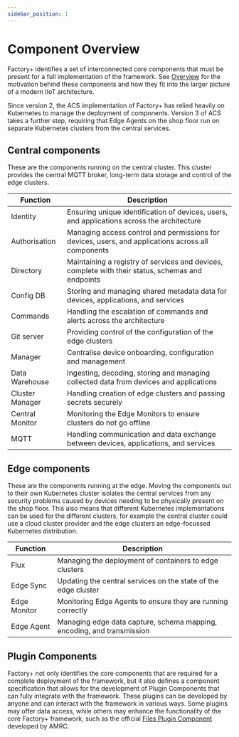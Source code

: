 ```yaml
---
sidebar_position: 1
---
```


# Component Overview


Factory+ identifies a set of interconnected core components that must be
present for a full implementation of the framework. See
[Overview](../overview) for the motivation behind these components and
how they fit into the larger picture of a modern IIoT architecture.

Since version 2, the ACS implementation of Factory+ has relied heavily
on Kubernetes to manage the deployment of components. Version 3 of ACS
takes a further step, requiring that Edge Agents on the shop floor run
on separate Kubernetes clusters from the central services.

## Central components

These are the components running on the central cluster. This cluster
provides the central MQTT broker, long-term data storage and control of
the edge clusters.

<CentralCluster/>

| Function            | Description                                                                                        |
|---------------------|----------------------------------------------------------------------------------------------------|
| Identity            | Ensuring unique identification of devices, users, and applications across the architecture         |
| Authorisation       | Managing access control and permissions for devices, users, and applications across all components |
| Directory           | Maintaining a registry of services and devices, complete with their status, schemas and endpoints  |
| Config DB           | Storing and managing shared metadata data for devices, applications, and services                  |
| Commands            | Handling the escalation of commands and alerts across the architecture                             |
| Git server          | Providing control of the configuration of the edge clusters                                        |
| Manager             | Centralise device onboarding, configuration and management                                         |
| Data Warehouse      | Ingesting, decoding, storing and  managing collected data from devices and applications            |
| Cluster Manager     | Handling creation of edge clusters and passing secrets securely                                    |
| Central Monitor     | Monitoring the Edge Monitors to ensure clusters do not go offline                                  |
| MQTT                | Handling communication and data exchange between devices, applications, and services               |

## Edge components

These are the components running at the edge. Moving the components out
to their own Kubernetes cluster isolates the central services from any
security problems caused by devices needing to be physically present on
the shop floor. This also means that different Kubernetes
implementations can be used for the different clusters, for example the
central cluster could use a cloud cluster provider and the edge clusters
an edge-focussed Kubernetes distribution.

<EdgeCluster/>

| Function            | Description                                                                                        |
|---------------------|----------------------------------------------------------------------------------------------------|
| Flux                | Managing the deployment of containers to edge clusters                                             |
| Edge Sync           | Updating the central services on the state of the edge cluster                                     |
| Edge Monitor        | Monitoring Edge Agents to ensure they are running correctly                                        |
| Edge Agent          | Managing edge data capture, schema mapping, encoding, and transmission                             |

## Plugin Components

Factory+ not only identifies the core components that are required for a complete deployment of the framework, but it also defines a component specification that allows for the development of Plugin Components that can fully integrate with the framework. These plugins can be developed by anyone and can interact with the framework in various ways. Some plugins may offer data access, while others may enhance the functionality of the core Factory+ framework, such as the official [Files Plugin Component](https://github.com/AMRC-FactoryPlus/acs-files) developed by AMRC.
